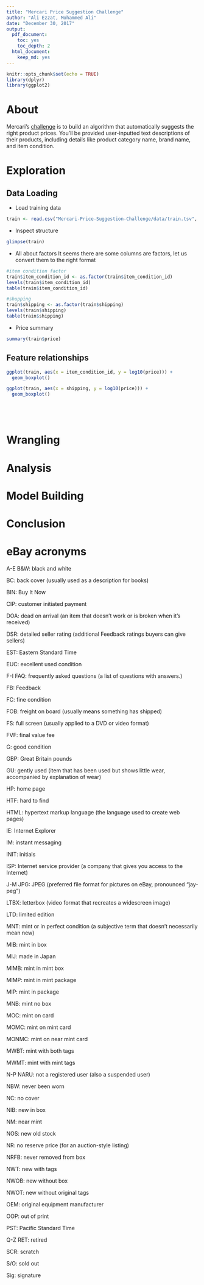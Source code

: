 ```yaml
---
title: "Mercari Price Suggestion Challenge"
author: "Ali Ezzat, Mohammed Ali"
date: "December 30, 2017"
output: 
  pdf_document:
    toc: yes
    toc_depth: 2
  html_document:
    keep_md: yes
---
```


```r
knitr::opts_chunk$set(echo = TRUE)
library(dplyr)
library(ggplot2)
```

# About
Mercari’s [challenge](https://www.kaggle.com/c/mercari-price-suggestion-challenge) is to build an algorithm that automatically suggests the right product prices. You’ll be provided user-inputted text descriptions of their products, including details like product category name, brand name, and item condition.

# Exploration
## Data Loading
* Load training data
```r
train <- read.csv("Mercari-Price-Suggestion-Challenge/data/train.tsv", sep = "\t", stringsAsFactors = FALSE)
```

* Inspect structure
```r
glimpse(train)
```
* All about factors
It seems there are some columns are factors, let us convert them to the right format

```r
#item condition factor
train$item_condition_id <- as.factor(train$item_condition_id)
levels(train$item_condition_id)
table(train$item_condition_id)

#shupping
train$shipping <- as.factor(train$shipping)
levels(train$shipping)
table(train$shipping)
```
* Price summary

```r
summary(train$price)
```

## Feature relationships

```r
ggplot(train, aes(x = item_condition_id, y = log10(price))) +
  geom_boxplot()
```

```r
ggplot(train, aes(x = shipping, y = log10(price))) +
  geom_boxplot()
```


```r

```

```r

```

```r
```

```r
```
# Wrangling
# Analysis
# Model Building
# Conclusion
# eBay acronyms
A-E
B&W: black and white

BC: back cover (usually used as a description for books)

BIN: Buy It Now

CIP: customer initiated payment

DOA: dead on arrival (an item that doesn't work or is broken when it's received)

DSR: detailed seller rating (additional Feedback ratings buyers can give sellers)

EST: Eastern Standard Time

EUC: excellent used condition

F-I
FAQ: frequently asked questions (a list of questions with answers.)

FB: Feedback

FC: fine condition

FOB: freight on board (usually means something has shipped)

FS: full screen (usually applied to a DVD or video format)

FVF: final value fee

G: good condition

GBP: Great Britain pounds

GU: gently used (item that has been used but shows little wear, accompanied by explanation of wear)

HP: home page

HTF: hard to find

HTML: hypertext markup language (the language used to create web pages)

IE: Internet Explorer

IM: instant messaging

INIT: initials

ISP: Internet service provider (a company that gives you access to the Internet)

J-M
JPG: JPEG (preferred file format for pictures on eBay, pronounced "jay-peg")

LTBX: letterbox (video format that recreates a widescreen image)

LTD: limited edition

MNT: mint or in perfect condition (a subjective term that doesn't necessarily mean new)

MIB: mint in box

MIJ: made in Japan

MIMB: mint in mint box

MIMP: mint in mint package

MIP: mint in package

MNB: mint no box

MOC: mint on card

MOMC: mint on mint card

MONMC: mint on near mint card

MWBT: mint with both tags

MWMT: mint with mint tags

N-P
NARU: not a registered user (also a suspended user)

NBW: never been worn

NC: no cover

NIB: new in box

NM: near mint

NOS: new old stock

NR: no reserve price (for an auction-style listing)

NRFB: never removed from box

NWT: new with tags

NWOB: new without box

NWOT: new without original tags

OEM: original equipment manufacturer

OOP: out of print

PST: Pacific Standard Time

Q-Z
RET: retired

SCR: scratch

S/O: sold out

Sig: signature


